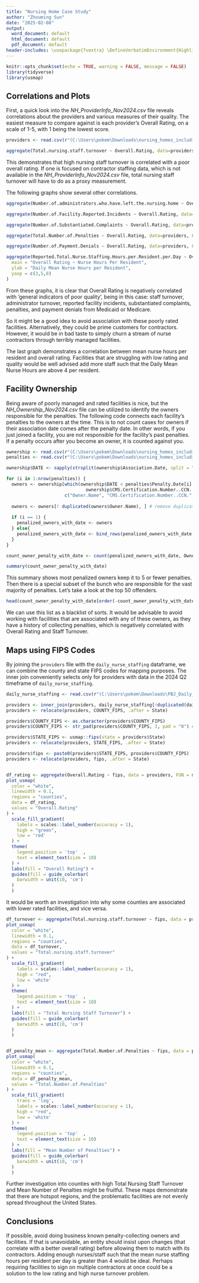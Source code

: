 ```yaml
---
title: "Nursing Home Case Study"
author: "Zhouming Sun"
date: "2025-02-08"
output:
  word_document: default
  html_document: default
  pdf_document: default
header-includes: \usepackage{fvextra} \DefineVerbatimEnvironment{Highlighting}{Verbatim}{breaklines,commandchars=\\\{\}}
---
```


```r
knitr::opts_chunk$set(echo = TRUE, warning = FALSE, message = FALSE)
library(tidyverse)
library(usmap)
```

## Correlations and Plots

First, a quick look into the *NH_ProviderInfo_Nov2024.csv* file reveals correlations about the providers and various measures of their quality. The easiest measure to compare against is each provider's Overall Rating, on a scale of 1-5, with 1 being the lowest score. 

```r
providers <- read.csv(r"(C:\Users\pokem\Downloads\nursing_homes_including_rehab_services_current_data\NH_ProviderInfo_Nov2024.csv)")

aggregate(Total.nursing.staff.turnover ~ Overall.Rating, data=providers, FUN = mean) %>% plot(main = "Overall Rating ~ Mean Total Nursing Staff Turnover")

```

This demonstrates that high nursing staff turnover is correlated with a poor overall rating. If one is focused on contractor staffing data, which is not available in the *NH_ProviderInfo_Nov2024.csv* file, total nursing staff turnover will have to do as a proxy measurement. 

The following graphs show several other correlations. 

```r

aggregate(Number.of.administrators.who.have.left.the.nursing.home ~ Overall.Rating, data=providers, FUN = mean) %>% plot(main = "Overall Rating ~ Mean Number of departed administrators")

aggregate(Number.of.Facility.Reported.Incidents ~ Overall.Rating, data=providers, FUN = mean) %>% plot(main = "Overall Rating ~ Mean Number of Facility Reported Incidents")

aggregate(Number.of.Substantiated.Complaints ~ Overall.Rating, data=providers, FUN = mean) %>% plot(main = "Overall Rating ~ Mean Number of Substantiated Complaints")

aggregate(Total.Number.of.Penalties ~ Overall.Rating, data=providers, FUN = mean) %>% plot(main = "Overall Rating ~ Mean Number of Penalties")

aggregate(Number.of.Payment.Denials ~ Overall.Rating, data=providers, FUN = sum) %>% plot(main = "Overall Rating ~ Total Number of Payment Denials", sub="Note: Payment denials are from Medicaid or Medicare" )

aggregate(Reported.Total.Nurse.Staffing.Hours.per.Resident.per.Day ~ Overall.Rating, data=providers, FUN = mean) %>% plot(
  main = "Overall Rating ~ Nurse Hours Per Resident",
  ylab = "Daily Mean Nurse Hours per Resident", 
  yaxp = c(3,5,8)
)
```

From these graphs, it is clear that Overall Rating is negatively correlated with 'general indicators of poor quality', being in this case: staff turnover, administrator turnover, reported facility incidents, substantiated complaints, penalties, and payment denials from Medicaid or Medicare. 

So it might be a good idea to avoid association with these poorly rated facilities. Alternatively, they could be prime customers for contractors. However, it would be in bad taste to simply churn a stream of nurse contractors through terribly managed facilities. 

The last graph demonstrates a correlation between mean nurse hours per resident and overall rating. Facilities that are struggling with low rating and quality would be well advised add more staff such that the Daily Mean Nurse Hours are above 4 per resident.  

## Facility Ownership

Being aware of poorly managed and rated facilities is nice, but the *NH_Ownership_Nov2024.csv* file can be utilized to identify the owners responsible for the penalties. The following code connects each facility's penalties to the owners at the time. This is to not count cases for owners if their association date comes after the penalty date. In other words, if you just joined a facility, you are not responsible for the facility's past penalties. If a penalty occurs after you become an owner, it is counted against you. 

```r
ownership <- read.csv(r"(C:\Users\pokem\Downloads\nursing_homes_including_rehab_services_current_data\NH_Ownership_Nov2024.csv)")
penalties <- read.csv(r"(C:\Users\pokem\Downloads\nursing_homes_including_rehab_services_current_data\NH_Penalties_Nov2024.csv)")

ownership$DATE <- sapply(strsplit(ownership$Association.Date, split = " ", fixed = TRUE), function(x)(x[2])) %>% as.Date("%m/%d/%Y")

for (i in 1:nrow(penalties)) {
  owners <- ownership[which(ownership$DATE < penalties$Penalty.Date[i] & 
                              ownership$CMS.Certification.Number..CCN. == penalties$CMS.Certification.Number..CCN.[i]) , 
                      c("Owner.Name", "CMS.Certification.Number..CCN.", "DATE")]
  
  owners <- owners[! duplicated(owners$Owner.Name), ] # remove duplicate owners for a single penalty
  
  if (i == 1) {
    penalized_owners_with_date <- owners
  } else{
    penalized_owners_with_date <- bind_rows(penalized_owners_with_date, owners)
  }
}

count_owner_penalty_with_date <- count(penalized_owners_with_date, Owner.Name)

summary(count_owner_penalty_with_date)
```

This summary shows most penalized owners keep it to 5 or fewer penalties. Then there is a special subset of the bunch who are responsible for the vast majority of penalties. Let's take a look at the top 50 offenders. 

```r
head(count_owner_penalty_with_date[order(-count_owner_penalty_with_date$n), ] , 50)
```

We can use this list as a blacklist of sorts. It would be advisable to avoid working with facilities that are associated with any of these owners, as they have a history of collecting penalties, which is negatively correlated with Overall Rating and Staff Turnover. 

## Maps using FIPS Codes

By joining the `providers` file with the `daily_nurse_staffing` dataframe, we can combine the county and state FIPS codes for mapping purposes. The inner join conveniently selects only for providers with data in the 2024 Q2 timeframe of `daily_nurse_staffing`. 

```r
daily_nurse_staffing <- read.csv(r"(C:\Users\pokem\Downloads\PBJ_Daily_Nurse_Staffing_Q2_2024\PBJ_Daily_Nurse_Staffing_Q2_2024.csv)")

providers <- inner_join(providers, daily_nurse_staffing[!duplicated(daily_nurse_staffing$PROVNUM), c("PROVNUM", "COUNTY_FIPS")], by = c("CMS.Certification.Number..CCN." = "PROVNUM"))
providers <- relocate(providers, COUNTY_FIPS, .after = State)

providers$COUNTY_FIPS <- as.character(providers$COUNTY_FIPS)
providers$COUNTY_FIPS <- str_pad(providers$COUNTY_FIPS, 3, pad = "0") # county FIPS codes should be 3 digits long, and can begin with a 0

providers$STATE_FIPS <- usmap::fips(state = providers$State)
providers <- relocate(providers, STATE_FIPS, .after = State)

providers$fips <- paste0(providers$STATE_FIPS, providers$COUNTY_FIPS)
providers <- relocate(providers, fips, .after = State)


df_rating <- aggregate(Overall.Rating ~ fips, data = providers, FUN = mean)
plot_usmap(
  color = "white", 
  linewidth = 0.1, 
  regions = "counties", 
  data = df_rating, 
  values = "Overall.Rating"
) + 
  scale_fill_gradient(
    labels = scales::label_number(accuracy = 1), 
    high = "green", 
    low = 'red'
  ) + 
  theme(
    legend.position = 'top'  , 
    text = element_text(size = 10)
  ) +
  labs(fill = "Overall Rating") + 
  guides(fill = guide_colorbar(
    barwidth = unit(10, 'cm')
  )
  )

```

It would be worth an investigation into why some counties are associated with lower rated facilities, and vice versa. 


```r
df_turnover <- aggregate(Total.nursing.staff.turnover ~ fips, data = providers, FUN = mean)
plot_usmap(
  color = "white", 
  linewidth = 0.1, 
  regions = "counties", 
  data = df_turnover, 
  values = "Total.nursing.staff.turnover"
) + 
  scale_fill_gradient(
    labels = scales::label_number(accuracy = 1), 
    high = "red", 
    low = 'white'
  ) + 
  theme(
    legend.position = 'top'  , 
    text = element_text(size = 10)
  ) +
  labs(fill = "Total Nursing Staff Turnover") + 
  guides(fill = guide_colorbar(
    barwidth = unit(10, 'cm')
  )
  )


df_penalty_mean <- aggregate(Total.Number.of.Penalties ~ fips, data = providers, FUN = mean)
plot_usmap(
  color = "white", 
  linewidth = 0.1, 
  regions = "counties", 
  data = df_penalty_mean, 
  values = "Total.Number.of.Penalties"
) + 
  scale_fill_gradient(
    trans = 'log',
    labels = scales::label_number(accuracy = 1), 
    high = "red", 
    low = 'white'
  ) + 
  theme(
    legend.position = 'top'  , 
    text = element_text(size = 10)
  ) +
  labs(fill = "Mean Number of Penalties") + 
  guides(fill = guide_colorbar(
    barwidth = unit(10, 'cm')
  )
  )

```

Further investigation into counties with high Total Nursing Staff Turnover and Mean Number of Penalties might be fruitful. 
These maps demonstrate that there are hotspot regions, and the problematic facilities are not evenly spread throughout the United States. 

## Conclusions

If possible, avoid doing business known penalty-collecting owners and facilities. If that is unavoidable, an entity should insist upon changes (that correlate with a better overall rating) before allowing them to match with its contractors. Adding enough nurses/staff such that the mean nurse staffing hours per resident per day is greater than 4 would be ideal. Perhaps requiring facilities to sign on multiple contractors at once could be a solution to the low rating and high nurse turnover problem. 
